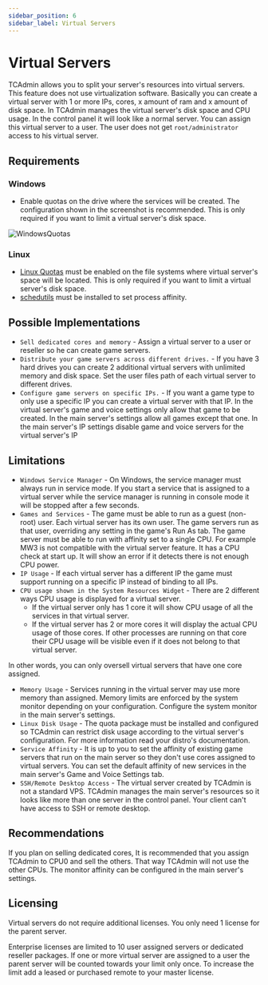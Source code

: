 ```yaml
---
sidebar_position: 6
sidebar_label: Virtual Servers
---
```


# Virtual Servers

TCAdmin allows you to split your server's resources into virtual servers. This feature does not use virtualization software. Basically you can create a virtual server with 1 or more IPs, cores, x amount of ram and x amount of disk space. In TCAdmin manages the virtual server's disk space and CPU usage. In the control panel it will look like a normal server. You can assign this virtual server to a user. The user does not get `root/administrator` access to his virtual server.

## Requirements

### Windows

- Enable quotas on the drive where the services will be created. The configuration shown in the screenshot is recommended. This is only required if you want to limit a virtual server's disk space.

![WindowsQuotas](/img/using-tca/WindowsQuotas.png)

### Linux

- [Linux Quotas](#) must be enabled on the file systems where virtual server's space will be located. This is only required if you want to limit a virtual server's disk space.
- [schedutils](#) must be installed to set process affinity.

## Possible Implementations

- `Sell dedicated cores and memory` - Assign a virtual server to a user or reseller so he can create game servers.
- `Distribute your game servers across different drives.` - If you have 3 hard drives you can create 2 additional virtual servers with unlimited memory and disk space. Set the user files path of each virtual server to different drives.
- `Configure game servers on specific IPs.` - If you want a game type to only use a specific IP you can create a virtual server with that IP. In the virtual server's game and voice settings only allow that game to be created. In the main server's settings allow all games except that one. In the main server's IP settings disable game and voice servers for the virtual server's IP

## Limitations

- `Windows Service Manager` - On Windows, the service manager must always run in service mode. If you start a service that is assigned to a virtual server while the service manager is running in console mode it will be stopped after a few seconds.
- `Games and Services` - The game must be able to run as a guest (non-root) user. Each virtual server has its own user. The game servers run as that user, overriding any setting in the game's Run As tab.
The game server must be able to run with affinity set to a single CPU. For example MW3 is not compatible with the virtual server feature. It has a CPU check at start up. It will show an error if it detects there is not enough CPU power.
- `IP Usage` - If each virtual server has a different IP the game must support running on a specific IP instead of binding to all IPs.
- `CPU usage shown in the System Resources Widget` - There are 2 different ways CPU usage is displayed for a virtual server.
  - If the virtual server only has 1 core it will show CPU usage of all the services in that virtual server.
  - If the virtual server has 2 or more cores it will display the actual CPU usage of those cores. If other processes are running on that core their CPU usage will be visible even if it does not belong to that virtual server.

In other words, you can only oversell virtual servers that have one core assigned.



- `Memory Usage` - Services running in the virtual server may use more memory than assigned. Memory limits are enforced by the system monitor depending on your configuration. Configure the system monitor in the main server's settings.
- `Linux Disk Usage` - The quota package must be installed and configured so TCAdmin can restrict disk usage according to the virtual server's configuration. For more information read your distro's documentation.
- `Service Affinity` - It is up to you to set the affinity of existing game servers that run on the main server so they don't use cores assigned to virtual servers. You can set the default affinity of new services in the main server's Game and Voice Settings tab.
- `SSH/Remote Desktop Access` - The virtual server created by TCAdmin is not a standard VPS. TCAdmin manages the main server's resources so it looks like more than one server in the control panel. Your client can't have access to SSH or remote desktop.

## Recommendations

If you plan on selling dedicated cores, It is recommended that you assign TCAdmin to CPU0 and sell the others. That way TCAdmin will not use the other CPUs. The monitor affinity can be configured in the main server's settings.

## Licensing

Virtual servers do not require additional licenses. You only need 1 license for the parent server.

Enterprise licenses are limited to 10 user assigned servers or dedicated reseller packages. If one or more virtual server are assigned to a user the parent server will be counted towards your limit only once. To increase the limit add a leased or purchased remote to your master license.